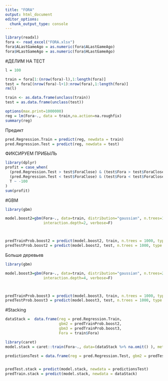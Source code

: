 ```yaml
---
title: "FORA"
output: html_document
editor_options: 
  chunk_output_type: console
---
```


```r
library(readxl)
fora <- read_excel("FORA.xlsx")
fora$ALastGameAgo = as.numeric(fora$ALastGameAgo)
fora$HLastGameAgo = as.numeric(fora$HLastGameAgo)
```


#ДЕЛИМ НА ТЕСТ
```r
l = 100

train = fora[1:(nrow(fora)-l),1:length(fora)]
test = fora[(nrow(fora)-l+1):nrow(fora),1:length(fora)]
rm(l)
```


```r
train <- as.data.frame(unclass(train)) 
test = as.data.frame(unclass(test))

```


```r
options(max.print=1000000)
reg = lm(Fora~., data = train,na.action=na.roughfix)
summary(reg)
```


Предикт
```r
pred.Regression.Train = predict(reg, newdata = train)
pred.Regression.Test = predict(reg, newdata = test)
```
ФИКСИРУЕМ ПРИБЫЛЬ

```r
library(dplyr)
profit = case_when(
  (pred.Regression.Test > test$ForaClose) & (test$Fora > test$ForaClose) ~ 100*0.87,
  (pred.Regression.Test < test$ForaClose) & (test$Fora < test$ForaClose)  ~ 100*0.87,
  T ~ -100
)
sum(profit)
```

#GBM

```r


library(gbm)

model.boost2=gbm(Fora~., data=train, distribution="gaussian", n.trees=1000, 
                 interaction.depth=2, verbose=F)



predTrainProb.boost2 = predict(model.boost2, train, n.trees = 1000, type = "response")
predTestProb.boost2 = predict(model.boost2, test, n.trees = 1000, type = "response")
```


Больше деревьев
```r


library(gbm)

model.boost3=gbm(Fora~., data=train, distribution="gaussian", n.trees=2000, 
                 interaction.depth=4, verbose=F)



predTrainProb.boost3 = predict(model.boost3, train, n.trees = 1000, type = "response")
predTestProb.boost3 = predict(model.boost3, test, n.trees = 1000, type = "response")
```




#Stacking

```r
dataStack =  data.frame(reg = pred.Regression.Train, 
                        gbm2 = predTrainProb.boost2, 
                        gbm3 = predTrainProb.boost3,
                        Fora = train$Fora)
```


```r
library(caret)
model.stack = caret::train(Fora~., data=(dataStack %>% na.omit() ), method = "ctree")

predictionsTest = data.frame(reg = pred.Regression.Test, gbm2 = predTestProb.boost2, gbm3 = predTestProb.boost3, Fora = test$Fora)


predTest.stack = predict(model.stack, newdata = predictionsTest)
predTrain.stack = predict(model.stack, newdata = dataStack)

```

